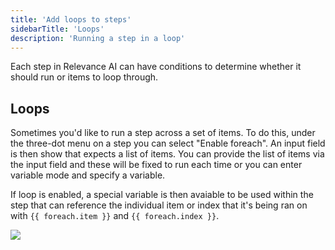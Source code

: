 ```yaml
---
title: 'Add loops to steps'
sidebarTitle: 'Loops'
description: 'Running a step in a loop'
---
```


Each step in Relevance AI can have conditions to determine whether it should run or items to loop through.

## Loops

Sometimes you'd like to run a step across a set of items. To do this, under the three-dot menu on a step you can select "Enable foreach". An input field is then show that expects a list of items. You can provide the list of items via the input field and these will be fixed to run each time or you can enter variable mode and specify a variable.

If loop is enabled, a special variable is then avaiable to be used within the step that can reference the individual item or index that it's being ran on with `{{ foreach.item }}` and `{{ foreach.index }}`.

<Frame caption="Screenshot of the Loop input in a step">
  <img src="/images/loop-dynamic.png" />
</Frame>